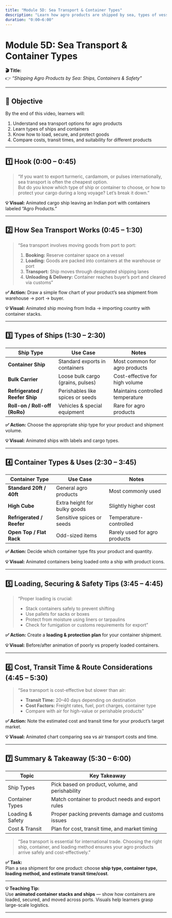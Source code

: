 ```yaml
---
title: "Module 5D: Sea Transport & Container Types"
description: "Learn how agro products are shipped by sea, types of vessels, container options, and best practices for export."
duration: "0:00–6:00"
---
```


# Module 5D: Sea Transport & Container Types

**🎬 Title:**  
👉 _“Shipping Agro Products by Sea: Ships, Containers & Safety”_

---

## 🎯 Objective

By the end of this video, learners will:

1. Understand sea transport options for agro products
2. Learn types of ships and containers
3. Know how to load, secure, and protect goods
4. Compare costs, transit times, and suitability for different products

---

## 1️⃣ Hook (0:00 – 0:45)

> “If you want to export turmeric, cardamom, or pulses internationally, sea transport is often the cheapest option.  
> But do you know which type of ship or container to choose, or how to protect your cargo during a long voyage? Let’s break it down.”

**💡 Visual:** Animated cargo ship leaving an Indian port with containers labeled “Agro Products.”

---

## 2️⃣ How Sea Transport Works (0:45 – 1:30)

> “Sea transport involves moving goods from port to port:
>
> 1. **Booking:** Reserve container space on a vessel
> 2. **Loading:** Goods are packed into containers at the warehouse or port
> 3. **Transport:** Ship moves through designated shipping lanes
> 4. **Unloading & Delivery:** Container reaches buyer’s port and cleared via customs”

**✅ Action:** Draw a simple flow chart of your product’s sea shipment from warehouse → port → buyer.

**💡 Visual:** Animated ship moving from India → importing country with container stacks.

---

## 3️⃣ Types of Ships (1:30 – 2:30)

| Ship Type                      | Use Case                          | Notes                            |
| ------------------------------ | --------------------------------- | -------------------------------- |
| **Container Ship**             | Standard exports in containers    | Most common for agro products    |
| **Bulk Carrier**               | Loose bulk cargo (grains, pulses) | Cost-effective for high volume   |
| **Refrigerated / Reefer Ship** | Perishables like spices or seeds  | Maintains controlled temperature |
| **Roll-on / Roll-off (RoRo)**  | Vehicles & special equipment      | Rare for agro products           |

**✅ Action:** Choose the appropriate ship type for your product and shipment volume.

**💡 Visual:** Animated ships with labels and cargo types.

---

## 4️⃣ Container Types & Uses (2:30 – 3:45)

| Container Type            | Use Case                     | Notes                         |
| ------------------------- | ---------------------------- | ----------------------------- |
| **Standard 20ft / 40ft**  | General agro products        | Most commonly used            |
| **High Cube**             | Extra height for bulky goods | Slightly higher cost          |
| **Refrigerated / Reefer** | Sensitive spices or seeds    | Temperature-controlled        |
| **Open Top / Flat Rack**  | Odd-sized items              | Rarely used for agro products |

**✅ Action:** Decide which container type fits your product and quantity.

**💡 Visual:** Animated containers being loaded onto a ship with product icons.

---

## 5️⃣ Loading, Securing & Safety Tips (3:45 – 4:45)

> “Proper loading is crucial:
>
> - Stack containers safely to prevent shifting
> - Use pallets for sacks or boxes
> - Protect from moisture using liners or tarpaulins
> - Check for fumigation or customs requirements for export”

**✅ Action:** Create a **loading & protection plan** for your container shipment.

**💡 Visual:** Before/after animation of poorly vs properly loaded containers.

---

## 6️⃣ Cost, Transit Time & Route Considerations (4:45 – 5:30)

> “Sea transport is cost-effective but slower than air:
>
> - **Transit Time:** 20–40 days depending on destination
> - **Cost Factors:** Freight rates, fuel, port charges, container type
> - Compare with air for high-value or perishable products”

**✅ Action:** Note the estimated cost and transit time for your product’s target market.

**💡 Visual:** Animated chart comparing sea vs air transport costs and time.

---

## 7️⃣ Summary & Takeaway (5:30 – 6:00)

| Topic            | Key Takeaway                                      |
| ---------------- | ------------------------------------------------- |
| Ship Types       | Pick based on product, volume, and perishability  |
| Container Types  | Match container to product needs and export rules |
| Loading & Safety | Proper packing prevents damage and customs issues |
| Cost & Transit   | Plan for cost, transit time, and market timing    |

> “Sea transport is essential for international trade. Choosing the right ship, container, and loading method ensures your agro products arrive safely and cost-effectively.”

**✅ Task:**  
Plan a sea shipment for one product: choose **ship type, container type, loading method, and estimate transit time/cost**.

---

**💡 Teaching Tip:**  
Use **animated container stacks and ships** — show how containers are loaded, secured, and moved across ports. Visuals help learners grasp large-scale logistics.

---
